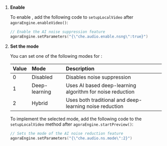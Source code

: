 1. **Enable <Vg k="RTEE_NS" />**

    To enable <Vg k="RTEE_NS" />, add the following code to `setupLocalVideo` after `agoraEngine.enableVideo()`:

    ```swift
    // Enable the AI noise suppression feature
    agoraEngine.setParameters("{\"che.audio.enable.nsng\":true}")
    ```

1. **Set the <Vg k="RTEE_NS" /> mode**

    You can set one of the following modes for <Vg k="RTEE_NS" />:

    | Value | Mode  | Description |
    |:-----|:----|:------------|
    | 0 | Disabled | Disables noise suppression |
    | 1 | Deep-learning | Uses AI based deep-learning algorithm for noise reduction |
    | 2 | Hybrid | Uses both traditional and deep-learning noise reduction |

    To implement the selected mode, add the following code to the `setupLocalVideo` method after `agoraEngine.startPreview()`:

    ```swift
    // Sets the mode of the AI noise reduction feature
    agoraEngine.setParameters("{\"che.audio.ns.mode\":2}")
    ```